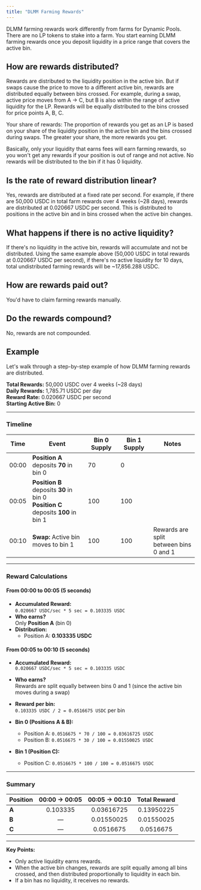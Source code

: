 ```yaml
---
title: "DLMM Farming Rewards"
---
```


DLMM farming rewards work differently from farms for Dynamic Pools. There are no LP tokens to stake into a farm. You start earning DLMM farming rewards once you deposit liquidity in a price range that covers the active bin.

## How are rewards distributed?

Rewards are distributed to the liquidity position in the active bin. But if swaps cause the price to move to a different active bin, rewards are distributed equally between bins crossed. For example, during a swap, active price moves from A -> C, but B is also within the range of active liquidity for the LP. Rewards will be equally distributed to the bins crossed for price points A, B, C.

Your share of rewards: The proportion of rewards you get as an LP is based on your share of the liquidity position in the active bin and the bins crossed during swaps. The greater your share, the more rewards you get.

Basically, only your liquidity that earns fees will earn farming rewards, so you won't get any rewards if your position is out of range and not active. No rewards will be distributed to the bin if it has 0 liquidity.

## Is the rate of reward distribution linear?

Yes, rewards are distributed at a fixed rate per second. For example, if there are 50,000 USDC in total farm rewards over 4 weeks (~28 days), rewards are distributed at 0.020667 USDC per second. This is distributed to positions in the active bin and in bins crossed when the active bin changes.

## What happens if there is no active liquidity?

If there's no liquidity in the active bin, rewards will accumulate and not be distributed. Using the same example above (50,000 USDC in total rewards at 0.020667 USDC per second), if there's no active liquidity for 10 days, total undistributed farming rewards will be ~17,856.288 USDC.

## How are rewards paid out?

You'd have to claim farming rewards manually.

## Do the rewards compound?

No, rewards are not compounded.

## Example

Let's walk through a step-by-step example of how DLMM farming rewards are distributed.

**Total Rewards:** 50,000 USDC over 4 weeks (~28 days)  
**Daily Rewards:** 1,785.71 USDC per day  
**Reward Rate:** 0.020667 USDC per second  
**Starting Active Bin:** 0

---

### **Timeline**

<div align="center">

| Time      | Event                                                                                  | Bin 0 Supply | Bin 1 Supply | Notes                                       |
|-----------|----------------------------------------------------------------------------------------|--------------|--------------|---------------------------------------------|
| 00:00     | **Position A** deposits **70** in bin 0                                                | 70           | 0            |                                             |
| 00:05     | **Position B** deposits **30** in bin 0<br/>**Position C** deposits **100** in bin 1   | 100          | 100          |                                             |
| 00:10     | **Swap:** Active bin moves to bin 1                                                    | 100          | 100          | Rewards are split <br/> between bins 0 and 1      |

</div>

---

### **Reward Calculations**

#### **From 00:00 to 00:05 (5 seconds)**
- **Accumulated Reward:**  
  `0.020667 USDC/sec * 5 sec = 0.103335 USDC`
- **Who earns?**  
  Only **Position A** (bin 0)
- **Distribution:**  
  - Position A: **0.103335 USDC**

#### **From 00:05 to 00:10 (5 seconds)**
- **Accumulated Reward:**  
  `0.020667 USDC/sec * 5 sec = 0.103335 USDC`
- **Who earns?**  
  Rewards are split equally between bins 0 and 1 (since the active bin moves during a swap)
- **Reward per bin:**  
  `0.103335 USDC / 2 = 0.0516675 USDC` per bin

- **Bin 0 (Positions A & B):**
  - Position A: `0.0516675 * 70 / 100 = 0.03616725 USDC`
  - Position B: `0.0516675 * 30 / 100 = 0.01550025 USDC`
- **Bin 1 (Position C):**
  - Position C: `0.0516675 * 100 / 100 = 0.0516675 USDC`

---

### **Summary**

<div align="center">

| Position   | 00:00 → 00:05         | 00:05 → 00:10         | **Total Reward**         |
|------------|:----------------------:|:----------------------:|:------------------------:|
| **A**      | 0.103335              | 0.03616725            | 0.13950225               |
| **B**      | —                     | 0.01550025            | 0.01550025               |
| **C**      | —                     | 0.0516675             | 0.0516675                |

</div>

---

**Key Points:**
- Only active liquidity earns rewards.
- When the active bin changes, rewards are split equally among all bins crossed, and then distributed proportionally to liquidity in each bin.
- If a bin has no liquidity, it receives no rewards.